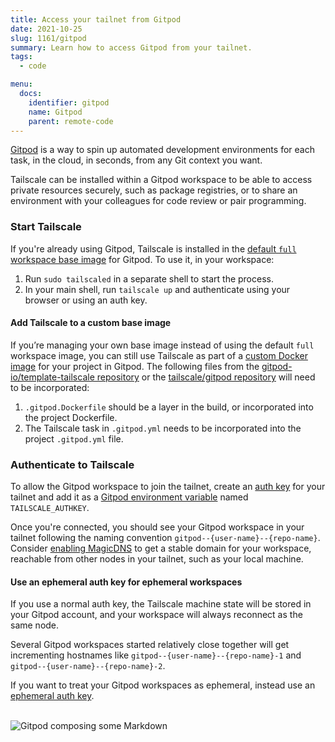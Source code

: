```yaml
---
title: Access your tailnet from Gitpod
date: 2021-10-25
slug: 1161/gitpod
summary: Learn how to access Gitpod from your tailnet.
tags:
  - code

menu:
  docs:
    identifier: gitpod
    name: Gitpod
    parent: remote-code
---
```


[Gitpod](https://www.gitpod.io/) is a way to spin up automated development
environments for each task, in the cloud, in seconds, from any Git context you want.

Tailscale can be installed within a Gitpod workspace to be able to access private
resources securely, such as package registries, or to share an environment with
your colleagues for code review or pair programming.

### Start Tailscale

If you're already using Gitpod, Tailscale is installed in the [default `full` workspace base image](https://hub.docker.com/r/gitpod/workspace-full) for Gitpod. To use it, in your workspace:

1. Run `sudo tailscaled` in a separate shell to start the process.
1. In your main shell, run `tailscale up` and authenticate using your browser or using an auth key.

#### Add Tailscale to a custom base image

If you’re managing your own base image instead of using the default `full` workspace image, you can still use Tailscale as part of
a [custom Docker image](https://www.gitpod.io/docs/config-docker) for your project
in Gitpod. The following files from the
[gitpod-io/template-tailscale repository](https://github.com/gitpod-io/template-tailscale) or the [tailscale/gitpod repository](https://github.com/tailscale/gitpod) will need to
be incorporated:

1. `.gitpod.Dockerfile` should be a layer in the build, or incorporated into the project Dockerfile.
1. The Tailscale task in `.gitpod.yml` needs to be incorporated into the project `.gitpod.yml` file.

### Authenticate to Tailscale

To allow the Gitpod workspace to join the tailnet, create an
[auth key](https://login.tailscale.com/admin/settings/authkeys)
for your tailnet and add it as a [Gitpod environment variable](https://gitpod.io/variables)
named `TAILSCALE_AUTHKEY`.

Once you're connected, you should see your Gitpod workspace in your tailnet following the naming convention `gitpod--{user-name}--{repo-name}`. Consider [enabling MagicDNS](/kb/1081/magicdns/) to get a stable domain for your workspace, reachable from other nodes in your tailnet, such as your local machine.

#### Use an ephemeral auth key for ephemeral workspaces

If you use a normal auth key, the Tailscale machine state will be stored in your Gitpod account, and your workspace will always reconnect as the same node.

Several Gitpod workspaces started relatively close together will get incrementing hostnames like `gitpod--{user-name}--{repo-name}-1` and `gitpod--{user-name}--{repo-name}-2`.

If you want to treat your Gitpod workspaces as ephemeral, instead use an [ephemeral auth key](/kb/1111/ephemeral-nodes/).

<br />
<Image
  className="bordered"
  alt="Gitpod composing some Markdown"
  width={2586}
  height={1722}
  src="/images/solutions/code-gitpod/gitpod.jpg"
/>
